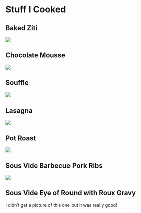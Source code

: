# Stuff I Cooked

## Baked Ziti
![](/misc/ziti.jpg){fig-alt="ziti"}

## Chocolate Mousse
![](/misc/IMG-5591.jpg){fig-alt="chocolate_mousse"}

## Souffle
![](/misc/IMG-8723.jpg){fig-alt="souffle"}

## Lasagna
![](/misc/IMG-4295.jpg){fig-alt="lasagna"}

## Pot Roast
![](/misc/pot_roast.jpg){fig-alt="pot_roast"}

## Sous Vide Barbecue Pork Ribs
![](/misc/ribs.jpg){fig-alt="ribs"}

## Sous Vide Eye of Round with Roux Gravy
I didn't get a picture of this one but it was really good!
